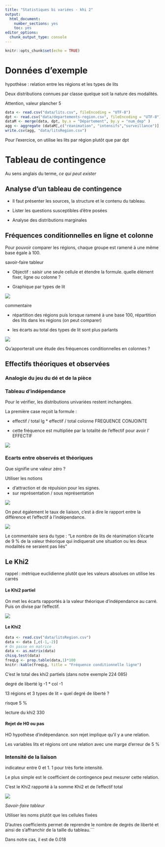 ```yaml
---
title: "Statistiques bi variées - khi 2"
output:
  html_document:
    number_sections: yes
    toc: yes
editor_options:
  chunk_output_type: console
---
```


```r
knitr::opts_chunk$set(echo = TRUE)
```

# Données d'exemple

hypothèse : relation entre les régions et les types de lits

Deux distributions connues par classe quelque soit la nature des modalités.

Attention, valeur plancher 5

```r
data <- read.csv("data/lits.csv", fileEncoding = "UTF-8")
dpt <- read.csv("data/departements-region.csv", fileEncoding = "UTF-8")
dataM <- merge(data, dpt, by.x = "Département", by.y = "num_dep" )
agg <- aggregate (dataM[,c("réanimation", "intensifs","surveillance")], by = list(dataM$region_name), sum)
write.csv(agg, "data/litsRegion.csv")
```

Pour l'exercice, on utilise les lits par région plutôt que par dpt


# Tableau de contingence

Au sens anglais du terme, *ce qui peut exister*

## Analyse d'un tableau de contingence

- Il faut présenter les sources, la structure et le contenu du tableau.

- Lister les questions susceptibles d'être posées

- Analyse des distributions marginales


## Fréquences conditionnelles en ligne et colonne

Pour pouvoir comparer les régions, chaque groupe est ramené à une même base
égale à 100.




savoir-faire tableur

- Objectif : saisir une seule cellule et étendre la formule.
quelle élément fixer, ligne ou colonne ?

- Graphique par types de lit


![](img/frequenceLG.png)

commentaire

- répartition des régions puis lorsque ramené à une base 100, répartition des lits
dans les régions (on peut comparer)

- les écarts au total des types de lit sont plus parlants

![](img/graphEcartFreqLg.png)

Qu'apporterait une étude des fréquences conditionnelles en colonnes ?

## Effectifs théoriques et observées

### Analogie du jeu du dé et de la pièce

### Tableau d'indépendance

Pour le vérifier, les distributions univariées restent inchangées.

La première case reçoit la formule :

- effectif / total lg * effectif / total colonne FREQUENCE CONJOINTE

- cette fréquence est multipliée par la totalité de l'effectif pour avoir l' EFFECTIF

![](img/effectifTheorique.png)

### Ecarts entre observés et théoriques

Que signifie une valeur zéro ?

Utiliser les notions

- d'attraction et de répulsion pour les signes.
- sur représentation / sous représentation

![](img/grapEcartTheorie.png)



On peut également le taux de liaison, c'est à dire le rapport entre la différence 
et l'effectif à l'indépendance.

![](img/txliaison.png)

Le commentaire sera du type : "Le nombre de lits de réanimation s'écarte de 9 % de
la valeur théorique qui indiquerait une situation ou les deux modalités ne seraient 
pas liés"


## Le Khi2 

rappel : métrique euclidienne plutôt que les valeurs absolues on utilise les carrés


#### Le Khi2 partiel

On met les écarts rapportés à la valeur théorique d'indépendance au carré.
Puis on divise par l'effectif.

![](img/khi2partiel.png)

#### Le Khi2

```r
data <- read.csv("data/litsRegion.csv")
data <- data [,c(-1,-2)]
# On passe en matrice
data <- as.matrix(data)
chisq.test(data)
freqLg <- prop.table(data,1)*100
knitr::kable(freqLg, title = "Fréquence conditionnelle ligne")
```

C'est le total des khi2 partiels (dans notre exemple 224 085)

degré de liberté
lg -1 * col -1

13 régions et 3 types de lit = quel degré de liberté ? 

risque 5 %

lecture du khi2 330

#### Rejet de H0 ou pas

HO hypothèse d'indépendance. son rejet implique qu'il y a une relation.

Les variables lits et régions ont une relation avec une marge d'erreur de 5 %

### Intensité de la liaison

indicateur entre 0 et 1. 1 pour très forte intensité.

Le plus simple est le coefficient de contingence peut mesurer cette relation.

C'est le Khi2 rapporté à la somme Khi2 et de l'effectif total

![](img/coeff.png)

*Savoir-faire tableur*

Utiliser les noms plutôt que les cellules fixées

D'autres coefficients permet de reprendre le nombre de degrés de liberté et ainsi de
s'affranchir de la taille du tableau.```









Dans notre cas, il est de 0.018

